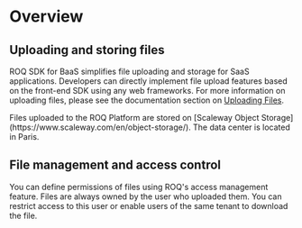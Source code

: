 
# Overview

## Uploading and storing files

ROQ SDK for BaaS simplifies file uploading and storage for SaaS applications. Developers can directly implement file upload features based on the front-end SDK using any web frameworks. For more information on uploading files, please see the documentation section on [Uploading Files](/files/uploading-files). 

<Callout type="info">
Files uploaded to the ROQ Platform are stored on [Scaleway Object Storage](https://www.scaleway.com/en/object-storage/). The data center is located in Paris. 
</Callout>

## File management and access control

You can define permissions of files using ROQ's access management feature. Files are always owned by the user who uploaded them. You can restrict access to this user or enable users of the same tenant to download the file.